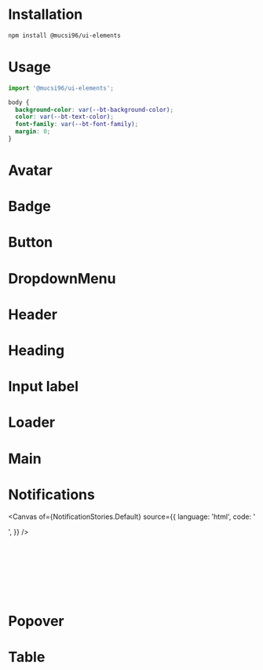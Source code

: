 

<Meta title="" />

# Installation

```bash
npm install @mucsi96/ui-elements
```

# Usage

```ts
import '@mucsi96/ui-elements';
```

```css
body {
  background-color: var(--bt-background-color);
  color: var(--bt-text-color);
  font-family: var(--bt-font-family);
  margin: 0;
}
```

# Avatar

<Canvas of={AvatarStories.Default} />

# Badge

<Canvas of={BadgeStories.Normal} />
<Canvas of={BadgeStories.Large} />

# Button

<Canvas of={ButtonStories.Green} />
<Canvas of={ButtonStories.Red} />
<Canvas of={ButtonStories.Yellow} />

# DropdownMenu

<Canvas of={DropdownMenuStories.Default} />

# Header

<Canvas of={HeaderStories.Default} />

# Heading

<Canvas of={HeadingStories.Level1} />
<Canvas of={HeadingStories.Level2} />
<Canvas of={HeadingStories.Level3} />
<Canvas of={HeadingStories.Level4} />

# Input label

<Canvas of={InputLabelStories.Default} />

# Loader

<Canvas of={LoaderStories.Default} />

# Main

<Canvas of={MainStories.Default} />

# Notifications

<Canvas
  of={NotificationStories.Default}
  source={{
    language: 'html',
    code: '<section is="bt-notifications"></section>',
  }}
/>

```ts
import {
  ErrorNotificationEvent,
  SuccessNotificationEvent,
} from '@mucsi96/ui-elements';

document.dispatchEvent(new SuccessNotificationEvent('Completed'));
document.dispatchEvent(new ErrorNotificationEvent('Failure'));
```

# Popover

<Canvas of={PopoverStories.Default} />

# Table

<Canvas of={TableStories.Default} />
<Canvas of={TableStories.WithSelection} />
